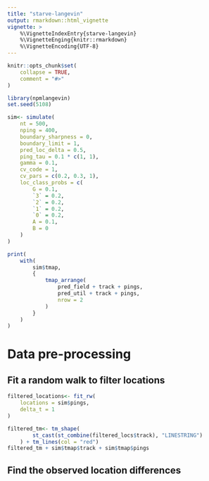 ```yaml
---
title: "starve-langevin"
output: rmarkdown::html_vignette
vignette: >
    %\VignetteIndexEntry{starve-langevin}
    %\VignetteEnging{knitr::rmarkdown}
    %\VignetteEncoding{UTF-8}
---
```


```r
knitr::opts_chunk$set(
    collapse = TRUE,
    comment = "#>"
)
```

```r
library(npmlangevin)
set.seed(5108)
```

```r
sim<- simulate(
    nt = 500,
    nping = 400,
    boundary_sharpness = 0,
    boundary_limit = 1,
    pred_loc_delta = 0.5,
    ping_tau = 0.1 * c(1, 1),
    gamma = 0.1,
    cv_code = 1,
    cv_pars = c(0.2, 0.3, 1),
    loc_class_probs = c(
        G = 0.1,
        `3` = 0.2,
        `2` = 0.2,
        `1` = 0.2,
        `0` = 0.2,
        A = 0.1,
        B = 0
    )
)
```

```r
print(
    with(
        sim$tmap,
        {
            tmap_arrange(
                pred_field + track + pings,
                pred_util + track + pings,
                nrow = 2
            )
        }
    )
)
```


# Data pre-processing

## Fit a random walk to filter locations

```r
filtered_locations<- fit_rw(
    locations = sim$pings,
    delta_t = 1
)
```

```r
filtered_tm<- tm_shape(
        st_cast(st_combine(filtered_locs$track), "LINESTRING")
    ) + tm_lines(col = "red")
filtered_tm + sim$tmap$track + sim$tmap$pings
```

## Find the observed location differences